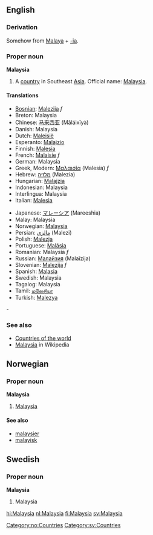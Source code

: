 ==English==
===Derivation===
Somehow from [[Malaya]] + [[-ia]].

===Proper noun===
{{wikipedia}}
'''Malaysia'''
#A [[country]] in Southeast [[Asia]]. Official name: [[w:Malaysia|Malaysia]].

====Translations====
{{top}}
*[[Bosnian]]: [[Malezija]] ''f''
*Breton: Malaysia
*Chinese: [[马来西亚]] (Mǎláixīyà)
*Danish: Malaysia
*Dutch: [[Maleisië]]
*Esperanto: [[Malajzio]]
*Finnish: [[Malesia]]
*French: [[Malaisie]] ''f''
*German: Malaysia
*Greek, Modern: [[Μαλαισία]] (Malesia) ''f''
*Hebrew: [[מלזיה]] (Malezia)
*Hungarian: [[Malajzia]]
*Indonesian: Malaysia
*Interlingua: Malaysia
*Italian: [[Malesia]]
{{mid}}
*Japanese: [[マレーシア]] (Mareeshia)
*Malay: Malaysia
*Norwegian: [[#Norwegian|Malaysia]]
*Persian: [[مالزي]] (Malezi)
*Polish: [[Malezja]]
*Portuguese: [[Malásia]]
*Romanian: Malaysia ''f''
*Russian: [[Малайзия]] (Malaĭzija)
*Slovenian: [[Malezija]] ''f''
*Spanish: [[Malasia]]
*Swedish: Malaysia
*Tagalog: Malaysia
*Tamil: [[மலேசியா]]
*Turkish: [[Malezya]]
{{bottom}}-

===See also===
* [[Countries of the world]]
* [[w:Malaysia|Malaysia]] in Wikipedia

==Norwegian==
===Proper noun===
[[Category:no:Countries]]
'''Malaysia'''
#[[#English|Malaysia]]
====See also====
*[[malaysier]]
*[[malayisk]]

==Swedish==
===Proper noun===
'''Malaysia'''
#Malaysia

[[Category:sv:Countries]]

[[hi:Malaysia]]
[[nl:Malaysia]]
[[fi:Malaysia]]
[[sv:Malaysia]]